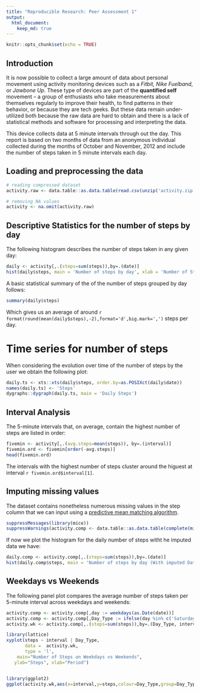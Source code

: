 ```yaml
---
title: "Reproducible Research: Peer Assessment 1"
output: 
  html_document:
    keep_md: true
---
```


```r
knitr::opts_chunk$set(echo = TRUE)
```

## Introduction

It is now possible to collect a large amount of data about personal movement using activity monitoring devices such as a *Fitbit, Nike Fuelband*, or *Jawbone Up*. These type of devices are part of the **quantified self** movement – a group of enthusiasts who take measurements about themselves regularly to improve their health, to find patterns in their behavior, or because they are tech geeks. But these data remain under-utilized both because the raw data are hard to obtain and there is a lack of statistical methods and software for processing and interpreting the data.

This device collects data at 5 minute intervals through out the day. This report is based on two months of data from an anonymous individual collected during the months of October and November, 2012 and include the number of steps taken in 5 minute intervals each day.

## Loading and preprocessing the data
```r
# reading compressed dataset
activity.raw <- data.table::as.data.table(read.csv(unzip('activity.zip')))

# removing NA values
activity <- na.omit(activity.raw)
```

## Descriptive Statistics for the number of steps by day

The following histogram describes the number of steps taken in any given day:
```r
daily <- activity[,.(steps=sum(steps)),by=.(date)] 
hist(daily$steps, main = 'Number of steps by day', xlab = 'Number of Steps')
```

A basic statistical summary of the of the number of steps grouped by day follows:
```r
summary(daily$steps)
```

Which gives us an average of around `r format(round(mean(daily$steps),-2),format='d',big.mark=',')` steps per day.

# Time series for number of steps
When considering the evolution over time of the number of steps by the user we obtain the following plot:
```r
daily.ts <- xts::xts(daily$steps, order.by=as.POSIXct(daily$date))
names(daily.ts) <- 'Steps'
dygraphs::dygraph(daily.ts, main = 'Daily Steps')
```

## Interval Analysis
The 5-minute intervals that, on average, contain the highest number of steps are listed in order:
```r
fivemin <- activity[,.(avg.steps=mean(steps)), by=.(interval)] 
fivemin.ord <- fivemin[order(-avg.steps)]
head(fivemin.ord)
```
The intervals with the highest number of steps cluster around the higuest at interval `r fivemin.ord$interval[1]`.

## Imputing missing values
The dataset contains nonetheless numerous missing values in the step column that we can input using a [predictive mean matching algorithm](http://statisticalhorizons.com/predictive-mean-matching).

```r
suppressMessages(library(mice))
suppressWarnings(activity.comp <- data.table::as.data.table(complete(mice(activity.raw, printFlag = FALSE))))
```
If now we plot the histogram for the daily number of steps witht he imputed data we have:
```r
daily.comp <- activity.comp[,.(steps=sum(steps)),by=.(date)] 
hist(daily.comp$steps, main = 'Number of steps by day (With imputed Data)', xlab = 'Number of Steps')
```

## Weekdays vs Weekends

The following panel plot compares  the average number of steps taken per 5-minute interval across weekdays and weekends:
```r
activity.comp <- activity.comp[,day := weekdays(as.Date(date))]
activity.comp <- activity.comp[,Day_Type := ifelse(day %in% c('Saturday','Sunday'),'Weekend','Weekday')]
activity.wk <- activity.comp[,.(steps=sum(steps)),by=.(Day_Type, interval)]

library(lattice)
xyplot(steps ~ interval | Day_Type, 
       data =  activity.wk,
       type = 'l',
  	main="Number of Steps on Weekdays vs Weekends", 
   ylab="Steps", xlab="Period")


library(ggplot2)
ggplot(activity.wk,aes(x=interval,y=steps,colour=Day_Type,group=Day_Type)) + geom_line()
```
